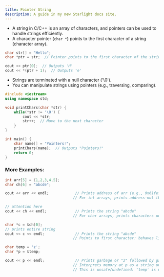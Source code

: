 ```yaml
---
title: Pointer String
description: A guide in my new Starlight docs site.
---
```


- A string in C/C++ is an array of characters, and pointers can be used to handle strings efficiently.
- A character pointer (`char *`) points to the first character of a string (character array).

```c++
char str[] = "Hello";
char *ptr = str;  // Pointer points to the first character of the string

cout << ptr[0];  // Outputs 'H'
cout << *(ptr + 1);  // Outputs 'e'
```

- Strings are terminated with a null character ('\0').
- You can manipulate strings using pointers (e.g., traversing, comparing).

```c++
#include <iostream>
using namespace std;

void printChars(char *str) {
    while(*str != '\0') {
        cout << *str;
        str++;  // Move to the next character
    }
}

int main() {
    char name[] = "Pointers!";
    printChars(name);  // Outputs "Pointers!"
    return 0;
}
```

### More Examples:
```c++
int arr[5] = {1,2,3,4,5};
char ch[6] = "abcde";

cout << arr << endl;            // Prints address of arr (e.g., 0x61fefc)
                               // For int arrays, prints address—not the contents!

// attention here
cout << ch << endl;             // Prints the string "abcde"
                               // For char arrays, prints characters until null terminator

char *c = &ch[0];
// prints entire string
cout << c << endl;              // Prints the string "abcde"
                               // Points to first character: behaves like "cout << ch"

char temp = 'z';
char *p = &temp;

cout << p << endl;              // Prints garbage or "z" followed by garbage chars
                               // Interprets memory at p as a string until null terminator is found
                               // This is unsafe/undefined: 'temp' is not null-terminated

```
